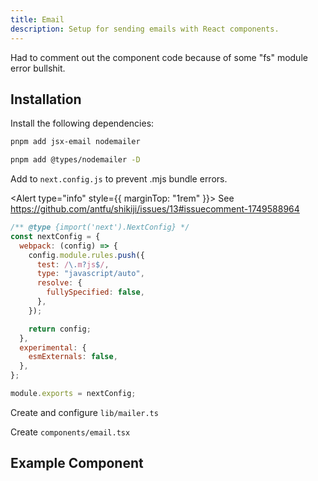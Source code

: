```yaml
---
title: Email
description: Setup for sending emails with React components.
---
```


<Alert type="warning">
  <AlertDescription>
    Had to comment out the component code because of some "fs" module error
    bullshit.
  </AlertDescription>
</Alert>

## Installation

<Steps>

<Step>Install the following dependencies:</Step>

```bash
pnpm add jsx-email nodemailer
```

```bash
pnpm add @types/nodemailer -D
```

<Step>Add to `next.config.js` to prevent .mjs bundle errors.</Step>

<Alert type="info" style={{ marginTop: "1rem" }}>
  <AlertDescription>
    See https://github.com/antfu/shikiji/issues/13#issuecomment-1749588964
  </AlertDescription>
</Alert>

```js {3-16}
/** @type {import('next').NextConfig} */
const nextConfig = {
  webpack: (config) => {
    config.module.rules.push({
      test: /\.m?js$/,
      type: "javascript/auto",
      resolve: {
        fullySpecified: false,
      },
    });

    return config;
  },
  experimental: {
    esmExternals: false,
  },
};

module.exports = nextConfig;
```

<Step>Create and configure `lib/mailer.ts`</Step>

<ComponentSource name="mailer.ts" type="lib" />

<Step>Create `components/email.tsx`</Step>

<ComponentSource name="email/index.tsx" />

</Steps>

## Example Component

<ComponentSource name="email/demo.tsx" />
